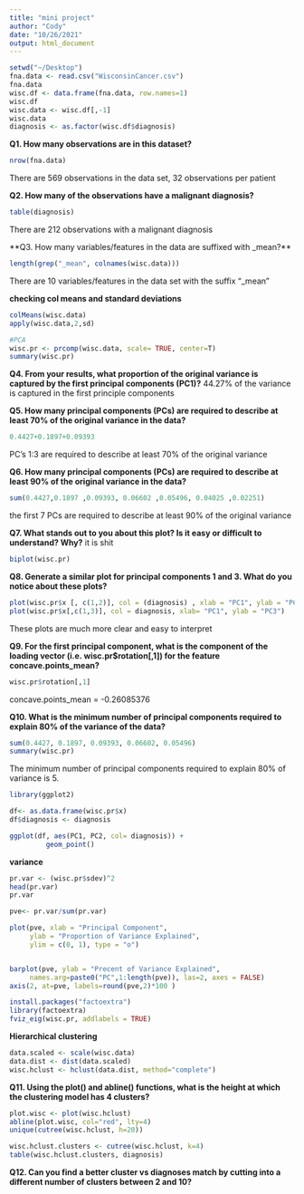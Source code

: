 ```yaml
---
title: "mini project"
author: "Cody"
date: "10/26/2021"
output: html_document
---
```


```r
setwd("~/Desktop")
fna.data <- read.csv("WisconsinCancer.csv")
fna.data
wisc.df <- data.frame(fna.data, row.names=1)
wisc.df
wisc.data <- wisc.df[,-1]
wisc.data
diagnosis <- as.factor(wisc.df$diagnosis)
```

**Q1. How many observations are in this dataset?**
```r
nrow(fna.data)
```
There are 569 observations in the data set, 32 observations per patient

**Q2. How many of the observations have a malignant diagnosis?**
```r
table(diagnosis)
```
There are 212 observations with a malignant diagnosis

**Q3. How many variables/features in the data are suffixed with _mean?**
```r
length(grep("_mean", colnames(wisc.data)))
```

There are 10 variables/features in the data set with the suffix "_mean"


**checking col means and standard deviations**
```r
colMeans(wisc.data)
apply(wisc.data,2,sd)

#PCA
wisc.pr <- prcomp(wisc.data, scale= TRUE, center=T)
summary(wisc.pr)
```

**Q4. From your results, what proportion of the original variance is captured by the first principal components (PC1)?**
44.27% of the variance is captured in the first principle components

**Q5. How many principal components (PCs) are required to describe at least 70% of the original variance in the data?**
```r
0.4427+0.1897+0.09393
```
PC's 1:3 are required to describe at least 70% of the original variance

**Q6. How many principal components (PCs) are required to describe at least 90% of the original variance in the data?**
```r
sum(0.4427,0.1897 ,0.09393, 0.06602 ,0.05496, 0.04025 ,0.02251)
```

the first 7 PCs are required to describe at least 90% of the original variance


**Q7. What stands out to you about this plot? Is it easy or difficult to understand? Why?**
it is shit

```r
biplot(wisc.pr)
```


**Q8. Generate a similar plot for principal components 1 and 3. What do you notice about these plots?**
```r
plot(wisc.pr$x [, c(1,2)], col = (diagnosis) , xlab = "PC1", ylab = "PC2")
plot(wisc.pr$x[,c(1,3)], col = diagnosis, xlab= "PC1", ylab = "PC3")
```

These plots are much more clear and easy to interpret


**Q9. For the first principal component, what is the component of the loading vector (i.e. wisc.pr$rotation[,1]) for the feature concave.points_mean?**

```r
wisc.pr$rotation[,1]
```
concave.points_mean = -0.26085376


**Q10. What is the minimum number of principal components required to explain 80% of the variance of the data?**
```r
sum(0.4427, 0.1897, 0.09393, 0.06602, 0.05496)
summary(wisc.pr)
```
The minimum number of principal components required to explain 80% of variance is 5.


```r
library(ggplot2)

df<- as.data.frame(wisc.pr$x)
df$diagnosis <- diagnosis

ggplot(df, aes(PC1, PC2, col= diagnosis)) +
         geom_point()
```




**variance**
```r
pr.var <- (wisc.pr$sdev)^2
head(pr.var)
pr.var

pve<- pr.var/sum(pr.var)

plot(pve, xlab = "Principal Component", 
     ylab = "Proportion of Variance Explained", 
     ylim = c(0, 1), type = "o")


barplot(pve, ylab = "Precent of Variance Explained",
     names.arg=paste0("PC",1:length(pve)), las=2, axes = FALSE)
axis(2, at=pve, labels=round(pve,2)*100 )
```




```r
install.packages("factoextra")
library(factoextra)
fviz_eig(wisc.pr, addlabels = TRUE)
```



**Hierarchical clustering**
```r
data.scaled <- scale(wisc.data)
data.dist <- dist(data.scaled)
wisc.hclust <- hclust(data.dist, method="complete")
```


**Q11. Using the plot() and abline() functions, what is the height at which the clustering model has 4 clusters?**
```r
plot.wisc <- plot(wisc.hclust)
abline(plot.wisc, col="red", lty=4)
unique(cutree(wisc.hclust, h=20))
```



```r
wisc.hclust.clusters <- cutree(wisc.hclust, k=4)
table(wisc.hclust.clusters, diagnosis)
```

**Q12. Can you find a better cluster vs diagnoses match by cutting into a different number of clusters between 2 and 10?**
